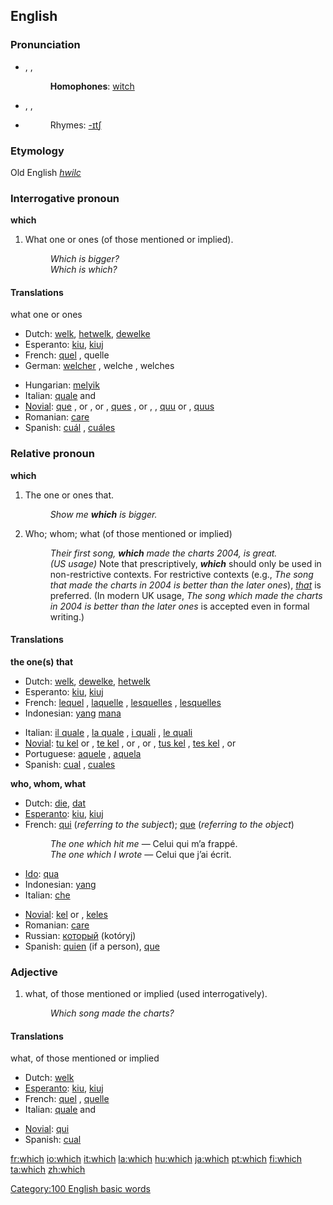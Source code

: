 ==English==

{{rank|by|on|her|24|which|have|or|from}}

===Pronunciation===
*{{AHD|wĭch}}, {{IPA|/wɪtʃ/}}, {{SAMPA|/wItS/}}
*:'''Homophones''': [[witch]]
*{{AHD|hwĭch}}, {{IPA|/ʍɪtʃ/}}, {{SAMPA|/WItS/}}
*{{audio|en-us-which.ogg|Audio (US)}}
*:Rhymes: [[Rhymes:English:-ɪtʃ|-ɪtʃ]]
===Etymology===
Old English ''[[hwilc]]''

===Interrogative pronoun===
'''which'''

# What one or ones (of those mentioned or implied).
#: ''Which is bigger?''
#: ''Which is which?''

====Translations====
;what one or ones
{{top}}
*Dutch: [[welk]], [[hetwelk]], [[dewelke]]
*Esperanto: [[kiu]], [[kiuj]]
*French: [[quel]] {{m}}, quelle {{f}}
*German: [[welcher]] {{m}}, welche {{f}}, welches {{n}}
{{mid}}
*Hungarian: [[melyik]]
*Italian: [[quale]] {{m}} and {{f}}
*[[Novial]]: [[que]] {{m}}, {{f}} or {{n}}, {{s}} or {{p}}, [[ques]] {{m}}, {{f}} or {{n}}, {{p}}, [[quu]] {{n}} {{s}} or {{p}}, [[quus]] {{n}} {{p}}
*Romanian: [[care]]
*Spanish: [[cuál]] {{s}}, [[cuáles]] {{p}}
{{bottom}}

===Relative pronoun===
'''which'''

# The one or ones that.
#: ''Show me '''which''' is bigger.''
# Who; whom; what (of those mentioned or implied)
#: ''Their first song, '''which''' made the charts 2004, is great.''
#: ''(US usage)'' Note that prescriptively, '''''which''''' should only be used in non-restrictive contexts. For restrictive contexts (e.g., ''The song that made the charts in 2004 is better than the later ones''), ''[[that]]'' is preferred.  (In modern UK usage, ''The song which made the charts in 2004 is better than the later ones'' is accepted even in formal writing.)

====Translations====
'''the one(s) that'''
{{top}}
*Dutch: [[welk]], [[dewelke]], [[hetwelk]]
*Esperanto: [[kiu]], [[kiuj]]
*French: [[lequel]] {{m}}, [[laquelle]] {{f}}, [[lesquelles]] {{p}}, [[lesquelles]] {{f}} {{p}}
*Indonesian: [[yang]] [[mana]]
{{mid}}
*Italian: [[il quale]] {{m}}, [[la quale]] {{f}}, [[i quali]] {{p}}, [[le quali]] {{f}} {{p}}
*[[Novial]]: [[tu kel]] {{n}} {{s}} or {{p}}, [[te kel]] {{m}}, {{f}} or {{n}}, {{s}} or {{p}}, [[tus kel]] {{n}} {{p}}, [[tes kel]] {{m}}, {{f}} or {{n}} {{p}}
*Portuguese: [[aquele]] {{m}}, [[aquela]] {{f}}
*Spanish: [[cual]] {{s}}, [[cuales]] {{p}}
{{bottom}}

'''who, whom, what'''
{{top}}
*Dutch: [[die]], [[dat]]
*[[Esperanto]]: [[kiu]], [[kiuj]]
*French: [[qui]] (''referring to the subject''); [[que]] (''referring to the object'')
*:''The one which hit me'' — Celui qui m’a frappé.
*:''The one which I wrote'' — Celui que j’ai écrit.
*[[Ido]]: [[qua]]
*Indonesian: [[yang]]
*Italian: [[che]]
{{mid}}
*[[Novial]]: [[kel]] {{s}} or {{p}}, [[keles]] {{p}}
*Romanian: [[care]]
*Russian: [[который]] (kotóryj)
*Spanish: [[quien]] (if a person), [[que]]
{{bottom}}

===Adjective===
# what, of those mentioned or implied (used interrogatively).
#: ''Which song made the charts?''

====Translations====
;what, of those mentioned or implied
{{top}}
*Dutch: [[welk]]
*[[Esperanto]]: [[kiu]], [[kiuj]]
*French: [[quel]] {{m}}, [[quelle]] {{f}}
*Italian: [[quale]] {{m}} and {{f}}
{{mid}}
*[[Novial]]: [[qui]]
*Spanish: [[cual]]
{{bottom}}

[[Category:100 English basic words]]

[[fr:which]]
[[io:which]]
[[it:which]]
[[la:which]]
[[hu:which]]
[[ja:which]]
[[pt:which]]
[[fi:which]]
[[ta:which]]
[[zh:which]]